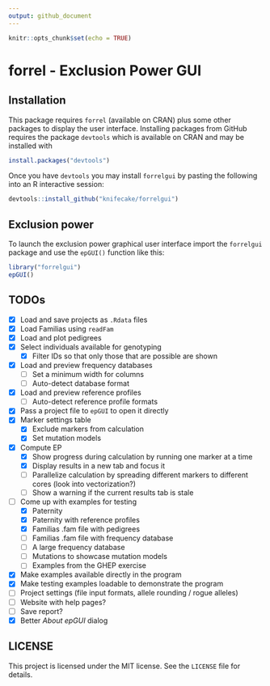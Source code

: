 ```yaml
---
output: github_document
---
```


```r
knitr::opts_chunk$set(echo = TRUE)
```

# forrel - Exclusion Power GUI

## Installation

This package requires `forrel` (available on CRAN) plus some other packages to
display the user interface. Installing packages from GitHub requires the package
`devtools` which is available on CRAN and may be installed with

``` r
install.packages("devtools")
```

Once you have `devtools` you may install `forrelgui` by pasting the
following into an R interactive session:

``` r
devtools::install_github("knifecake/forrelgui")
```

## Exclusion power

To launch the exclusion power graphical user interface import the
`forrelgui` package and use the `epGUI()` function like this:

``` r
library("forrelgui")
epGUI()
```


## TODOs

- [x] Load and save projects as `.Rdata` files
- [x] Load Familias using `readFam`
- [x] Load and plot pedigrees
- [x] Select individuals available for genotyping
  - [x] Filter IDs so that only those that are possible are shown
- [x] Load and preview frequency databases
  - [ ] Set a minimum width for columns
  - [ ] Auto-detect database format
- [x] Load and preview reference profiles
  - [ ] Auto-detect reference profile formats
- [x] Pass a project file to `epGUI` to open it directly
- [x] Marker settings table
  - [x] Exclude markers from calculation
  - [x] Set mutation models
- [x] Compute EP
  - [x] Show progress during calculation by running one marker at a time
  - [x] Display results in a new tab and focus it
  - [ ] Parallelize calculation by spreading different markers to different cores (look into vectorization?)
  - [ ] Show a warning if the current results tab is stale
- [ ] Come up with examples for testing
  - [x] Paternity
  - [x] Paternity with reference profiles
  - [x] Familias .fam file with pedigrees
  - [ ] Familias .fam file with frequency database
  - [ ] A large frequency database
  - [ ] Mutations to showcase mutation models
  - [ ] Examples from the GHEP exercise
- [x] Make examples available directly in the program
- [x] Make testing examples loadable to demonstrate the program
- [ ] Project settings (file input formats, allele rounding / rogue alleles)
- [ ] Website with help pages?
- [ ] Save report?
- [x] Better *About epGUI* dialog


## LICENSE

This project is licensed under the MIT license. See the `LICENSE` file for details.